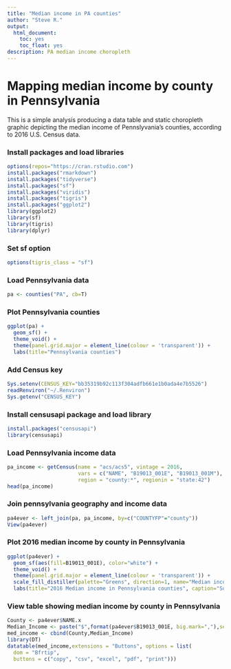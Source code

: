 ```yaml
---
title: "Median income in PA counties"
author: "Steve R."
output:
  html_document:
    toc: yes
    toc_float: yes
description: PA median income choropleth
---
```


# Mapping median income by county in Pennsylvania ###

This is a simple analysis producing a data table and static choropleth graphic depicting the median income of Pennslyvania's counties, according to 2016 U.S. Census data.

### Install packages and load libraries
```r
options(repos="https://cran.rstudio.com")
install.packages("rmarkdown")
install.packages("tidyverse")
install.packages("sf")
install.packages("viridis")
install.packages("tigris")
install.packages("ggplot2")
library(ggplot2)
library(sf)
library(tigris)
library(dplyr)
```

### Set sf option
```r
options(tigris_class = "sf")
```

### Load Pennsylvania data
```r
pa <- counties("PA", cb=T)
```

### Plot Pennsylvania counties
```r
ggplot(pa) + 
  geom_sf() +
  theme_void() +
  theme(panel.grid.major = element_line(colour = 'transparent')) +
  labs(title="Pennsylvania counties")
```

### Add Census key
```r
Sys.setenv(CENSUS_KEY="bb35319b92c113f304adfb661e1b0ada4e7b5526")
readRenviron("~/.Renviron")
Sys.getenv("CENSUS_KEY")
```

### Install censusapi package and load library
```r
install.packages("censusapi")
library(censusapi)
```

### Load Pennsylvania income data
```r
pa_income <- getCensus(name = "acs/acs5", vintage = 2016, 
                       vars = c("NAME", "B19013_001E", "B19013_001M"), 
                       region = "county:*", regionin = "state:42")
head(pa_income)
```

### Join pennsylvania geography and income data
```r
pa4ever <- left_join(pa, pa_income, by=c("COUNTYFP"="county"))
View(pa4ever)
```

### Plot 2016 median income by county in Pennsylvania
```r
ggplot(pa4ever) + 
  geom_sf(aes(fill=B19013_001E), color="white") +
  theme_void() +
  theme(panel.grid.major = element_line(colour = 'transparent')) +
  scale_fill_distiller(palette="Greens", direction=1, name="Median income", labels=scales::dollar_format()) +
  labs(title="2016 Median income in Pennsylvania counties", caption="Source: US Census/ACS5 2016")
```

### View table showing median income by county in Pennsylvania
```r
County <- pa4ever$NAME.x
Median_Income <- paste("$",format(pa4ever$B19013_001E, big.mark=","),sep="")
med_income <- cbind(County,Median_Income)
library(DT)
datatable(med_income,extensions = "Buttons", options = list(
  dom = "Bfrtip",
  buttons = c("copy", "csv", "excel", "pdf", "print")))
```
